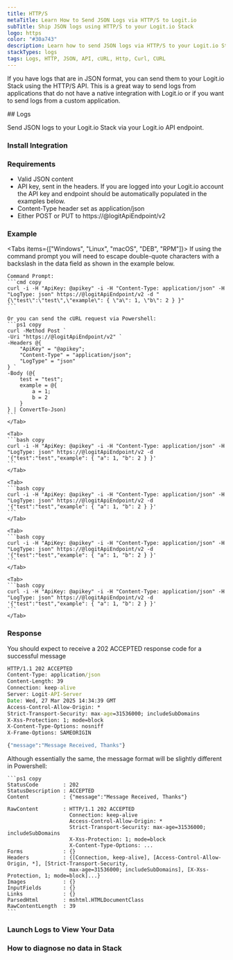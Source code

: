 ```yaml
---
title: HTTP/S
metaTitle: Learn How to Send JSON Logs via HTTP/S to Logit.io
subTitle: Ship JSON logs using HTTP/S to your Logit.io Stack
logo: https
color: "#30a743"
description: Learn how to send JSON logs via HTTP/S to your Logit.io Stack using cURL.
stackTypes: logs
tags: Logs, HTTP, JSON, API, cURL, Http, Curl, CURL
---
```


If you have logs that are in JSON format, you can send them to your Logit.io Stack using the HTTP/S API. 
This is a great way to send logs from applications that do not have a native integration with Logit.io or if you want to send logs from a custom application.

<Steps>
  ## Logs

  Send JSON logs to your Logit.io Stack via your Logit.io API endpoint.
  
  ### Install Integration

  <InstallIntegration/>

  ### Requirements

  - Valid JSON content
  - API key, sent in the headers. If you are logged into your Logit.io account the API key and endpoint should be automatically 
    populated in the examples below.
  - Content-Type header set as application/json
  - Either POST or PUT to https://@logitApiEndpoint/v2

  ### Example

  <Tabs items={["Windows", "Linux", "macOS", "DEB", "RPM"]}>
    <Tab>
    If using the command prompt you will need to escape double-quote characters with a backslash in the data field as shown in the example below.
                
    Command Prompt:
    ```cmd copy
    curl -i -H "ApiKey: @apikey" -i -H "Content-Type: application/json" -H "LogType: json" https://@logitApiEndpoint/v2 -d "{\"test\":\"test\",\"example\": { \"a\": 1, \"b\": 2 } }"
    ```

    Or you can send the cURL request via Powershell:
    ```ps1 copy
    curl -Method Post `
    -Uri "https://@logitApiEndpoint/v2" `
    -Headers @{
        "ApiKey" = "@apikey";
        "Content-Type" = "application/json";
        "LogType" = "json"
    } `
    -Body (@{
        test = "test";
        example = @{
            a = 1;
            b = 2
        }
    } | ConvertTo-Json)
    ```
    </Tab>

    <Tab>
    ```bash copy
    curl -i -H "ApiKey: @apikey" -i -H "Content-Type: application/json" -H "LogType: json" https://@logitApiEndpoint/v2 -d '{"test":"test","example": { "a": 1, "b": 2 } }'
    ```
    </Tab>

    <Tab>
    ```bash copy
    curl -i -H "ApiKey: @apikey" -i -H "Content-Type: application/json" -H "LogType: json" https://@logitApiEndpoint/v2 -d '{"test":"test","example": { "a": 1, "b": 2 } }'
    ```
    </Tab>

    <Tab>
    ```bash copy
    curl -i -H "ApiKey: @apikey" -i -H "Content-Type: application/json" -H "LogType: json" https://@logitApiEndpoint/v2 -d '{"test":"test","example": { "a": 1, "b": 2 } }'
    ```
    </Tab>

    <Tab>
    ```bash copy
    curl -i -H "ApiKey: @apikey" -i -H "Content-Type: application/json" -H "LogType: json" https://@logitApiEndpoint/v2 -d '{"test":"test","example": { "a": 1, "b": 2 } }'
    ```
    </Tab>

  </Tabs>

  ### Response

  You should expect to receive a 202 ACCEPTED response code for a successful message

  ```cmd copy
  HTTP/1.1 202 ACCEPTED
  Content-Type: application/json
  Content-Length: 39
  Connection: keep-alive
  Server: Logit-API-Server
  Date: Wed, 27 Mar 2025 14:34:39 GMT
  Access-Control-Allow-Origin: *
  Strict-Transport-Security: max-age=31536000; includeSubDomains
  X-Xss-Protection: 1; mode=block
  X-Content-Type-Options: nosniff
  X-Frame-Options: SAMEORIGIN

  {"message":"Message Received, Thanks"}
  ```

  Although essentially the same, the message format will be slightly different in Powershell:

    ```ps1 copy
    StatusCode        : 202
    StatusDescription : ACCEPTED
    Content           : {"message":"Message Received, Thanks"}

    RawContent        : HTTP/1.1 202 ACCEPTED
                        Connection: keep-alive
                        Access-Control-Allow-Origin: *
                        Strict-Transport-Security: max-age=31536000; includeSubDomains
                        X-Xss-Protection: 1; mode=block
                        X-Content-Type-Options: ...
    Forms             : {}
    Headers           : {[Connection, keep-alive], [Access-Control-Allow-Origin, *], [Strict-Transport-Security,
                        max-age=31536000; includeSubDomains], [X-Xss-Protection, 1; mode=block]...}
    Images            : {}
    InputFields       : {}
    Links             : {}
    ParsedHtml        : mshtml.HTMLDocumentClass
    RawContentLength  : 39
    ```

  ### Launch Logs to View Your Data

  <LaunchVisualizer type="logs" />

  ### How to diagnose no data in Stack

  <DiagnoseNoData />

</Steps>